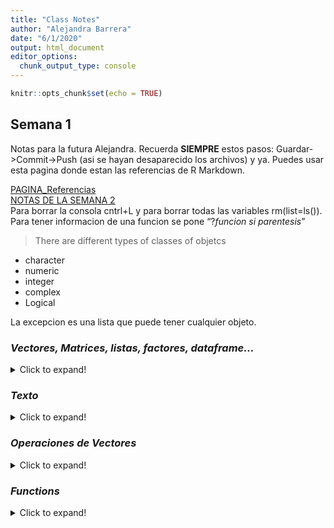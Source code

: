 ```yaml
---
title: "Class Notes"
author: "Alejandra Barrera"
date: "6/1/2020"
output: html_document
editor_options: 
  chunk_output_type: console
---
```

```r
knitr::opts_chunk$set(echo = TRUE)

```
<style type="text/css">
.main-container {
  max-width: auto;
  margin-left: 50px;
  margin-right: 50px;
}
</style>

## Semana 1

Notas para la futura Alejandra. Recuerda **SIEMPRE** estos pasos: Guardar->Commit->Push (asi se hayan desaparecido los archivos) y ya. Puedes usar esta pagina donde estan las referencias de R Markdown.

[PAGINA_Referencias](https://rstudio.com/wp-content/uploads/2015/03/rmarkdown-reference.pdf)   
[NOTAS DE LA SEMANA 2](./Notas_Clase_sem2.html)  
Para borrar la consola cntrl+L y para borrar todas las variables rm(list=ls()). Para tener informacion de una funcion se pone "?_funcion si parentesis_"

> There are different types of classes of objetcs  

  - character  
  - numeric  
  - integer  
  - complex  
  - Logical  

La excepcion es una lista que puede tener cualquier objeto. 

### __*Vectores, Matrices, listas, factores, dataframe...*__  
<details>  
  <summary> Click to expand! </summary>  
 
#### Vectores
> Con la funcion c()  

```r
x<- c(0.5, 0.6) #Como si c significara concatenar
print(x)
```
Tambien pueden tener nombres propios
```r
names(x)<-c("Food","Bar")
x
```
En este caso, pueden haber distintos objetos (numericos, logicos, enteros, etc)

> Con la funcion vector() 

```r
x<-vector("numeric", length=10)
x
```
***
Para saber la clase entonces se usa *class()*
```r
class(x)
```
Se puede forzar la conversion entre clases de numeros. Por ejemplo:
```r
x<-0:6
class(x)
as.numeric(x)
as.character(x)
as.logical(x)
```
 
#### Listas
```r
x<-list(1, "a", TRUE, 1+4i) #Recuerda que los numeros que cambian son los indices de los vectores, tienen dobles corchetes cuadrados
print(x)
```
Tambien pueden tener nombres
```r
x<-list(a=1,b= "a",c= TRUE,d= 1+4i)
x
```
#### Matrices
```r
m<- matrix(1:6,nrow=2, ncol=3) # Se construye column wise
print(m)
dim(m)
attributes(m) #Todo lo que se le pueda sacar
m[1,] #Para extraer solo la primera fila

```
Tambien pueden tener nombres:
```r
dimnames(m) <- list(c("fila1","fila2"),c("col1","col2","col3")) #Se usa una listaaa
m
```

* Otra forma es redimensionar un vector
```r
m<-1:10
dim(m) <- c(2,5) #dos filas, dos columnas
m
```
* Cbind-ing and rbind-ing
```r
x<-1:3
y<-10:12
cbind(x,y) # Los une por columnas
print("Tambien se puede unir por filas")
rbind(x,y)
```

#### Factors
Para tener datos categoricos:
```r
x<-factor(c("yes","no","yes", "no"), levels = c("yes","no")) #Para determinar el orden de los niveles.

x
table(x) #Conteo
class(x)
```

#### Data Frame
```r
x<-data.frame(food=1:4, bar=c(T,T,F,F))
x
nrow(x)
ncol(x)
```
</details>  

### __*Texto*__  
<details>  
  <summary> Click to expand! </summary>  
 
Para convertir vectores a caracteres unidos
```r
paste(as.character(c(rep(0,times=3-length(1)),1)), collapse ="")
```
</details> 

### __*Operaciones de Vectores*__  
<details>  
  <summary> Click to expand! </summary>    

When given two vectors of the same length, R simply performs the specified arithmetic operation (`+`, `-`,
| `*`, etc.) element-by-element. If the vectors are of different lengths, R 'recycles' the shorter vector
| until it is the same length as the longer vector.
```r
x<-1:4; y<-6:9
x+y
x/y #element wise
x*y #element wise
x%*% y #true matriz multiplication
```
</details>  

### __*Functions*__    
<details>  
  <summary> Click to expand! </summary>  
  
#### Forma general
Para ver los argumentos de una funcion se usa args(Nombre de la funcion)
```r
above_10 <- function (x, n=10){
  use <- x>n
  x[use]
  # Se puede especificar default values.
}
above_10(c(1,4,6,8,99))

```
#### Funciones anonimas
Con la funcion _lapply_ o similares se pueden aplicar funciones creadas en el momento. _sapply_ simplifica los resultados, si todos los resultados son unitarios se retorna un vector.   
```r
x<-list(a=matrix(1:4, 2,2), b=matrix(1:6,3,2))
print(x)
lapply(x, function(elt) elt[,1])
```
_apply_ se usa para evaluar una fucnion en los margenes de un arreglo.
```
str(apply)
function(X, margin, function, ...)
```
Por ejemplo:
```r
x<-matrix(rnorm(200),20,10)
apply(x,2,mean) #dimension 2 is cols. El promedio se hace vertical
apply(x,1,sum)  #Sum through the rows 
```
Hay funciones como rowsum, o colsum que pueden reducir el codigo.   

_mapply_ is a multivariate apply of sorts.  
```
str(mapply)
function(FUN,..., MoreArgs=NULL, SIMPLIFY=TRUE. USE.NAMES=TRUE)
```
  *  FUN is a function to apply
  * ... contains arguments to apply over  
  * MoreArgs is a list of other arguments to FUN
  * SIMPLIFY indicates whether the result should be simplyfied  
  
Por ejemplo, en vez de usar `list(rep(1,4), rep(2,3), rep(3,2), rep(4,1))` se puede usar:
```r
mapply(rep,1:4,4:1)
```
_tapply_ is used to apply a function over subsets of a vector  
```
str(tapply)
function(X, index, FUN=NUL,..., SIMPLIFY=TRUE )
```
  * X is a vector 
  * INDEX is a factor or a list of factors
  * FUN is a function to apply
  * ... contains arguments to apply over  
  * SIMPLIFY indicates whether the result should be simplyfied  
```r
x<-c(rnorm(10), runif(10),rnorm(10))
f<-gl(3,10) #Genera los niveles de los factores gl(n,k) n es el numero de niveles y k el numero de replicas
tapply(x,f,mean)
```

_split_ takes a vector or other objetc and splits it into groups determined by a factor of list of factors
```
str(split)
function(x, f, drop=FALSE,... )
```
  * x is a vector or data frame  
  * f is a factores or a list of factors
  * drop indicates whether empty factors levels should be dropped

```r
split(x,f) #siempre devuelve una lista. Se puede usar con otra function
lapply(split(x,f),mean)
```
</details>  
  

